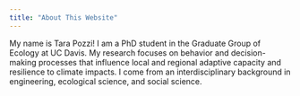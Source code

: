 ```yaml
---
title: "About This Website"
---
```


My name is Tara Pozzi! I am a PhD student in the Graduate Group of Ecology at UC Davis. My research focuses on behavior and decision-making processes that influence local and regional adaptive capacity and resilience to climate impacts. I come from an interdisciplinary background in engineering, ecological science, and social science. 


